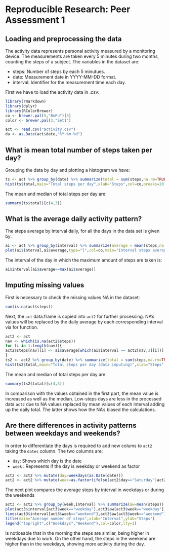 # Reproducible Research: Peer Assessment 1


## Loading and preprocessing the data

The activity data represents personal activity measured by a monitoring device. The measurements are taken every 5 minutes during two months, counting the steps of a subject. The variables in the dataset are:

* steps: Number of steps by each 5 minutues.
* date: Measurement date in YYYY-MM-DD format.
* interval: Identifier for the measurement time each day.

First we have to load the activity data in .csv:

```r
library(rmarkdown)
library(dplyr)
library(RColorBrewer)
co <- brewer.pal(5,"BuPu")[3]
color <- brewer.pal(3,"Set1")
```

```r
act <- read.csv("activity.csv")
da <- as.Date(act$date,"%Y-%m-%d")
```

## What is mean total number of steps taken per day?

Grouping the data by day and plotting a histogram we have:

```r
ts <- act %>% group_by(date) %>% summarize(total = sum(steps,na.rm=TRUE))
hist(ts$total,main="Total steps per day",xlab="Steps",col=co,breaks=20,xlim=c(0,25000),ylim=c(0,10))
```
The mean and median of total steps per day are:

```r
summary(ts$total)[c(4,3)]
```
## What is the average daily activity pattern?

The steps average by interval daily, for all the days in the data set is given by:

```r
ai <- act %>% group_by(interval) %>% summarize(average = mean(steps,na.rm=TRUE))
plot(ai$interval,ai$average,type="l",col=co,main="Interval steps average",xlab="Interval",ylab="Steps",xlim=c(0,2355))
```
The interval of the day in which the maximum amount of steps are taken is:

```r
ai$interval[ai$average==max(ai$average)]
```
## Imputing missing values

First is necessary to check the missing values NA in the dataset:

```r
sum(is.na(act$steps))
```
Next, the ```act``` data.frame is copied into ```act2``` for further processing. NA's values will be replaced by the daily average by each corresponding interval via for function. 

```r
act2 <- act
nav <- which(is.na(act2$steps))
for (i in 1:length(nav)){
act2$steps[nav][i] <- ai$average[which(ai$interval == act2[nav,3][i])]
}
ts2 <- act2 %>% group_by(date) %>% summarize(total = sum(steps,na.rm=TRUE))
hist(ts2$total,main="Total steps per day (data imputing)",xlab="Steps",col=co,breaks=20,xlim=c(0,25000),ylim=c(0,20))
```
The mean and median of total steps per day are:

```r
summary(ts2$total)[c(4,3)]
```
In comparison with the values obtained in the first part, the mean value is increased as well as the median. Low-steps days are less in the processed data ```act2``` due to NA values replaced by mean values of each interval adding up the daily total. The latter shows how the NA's biased the calculations.   


## Are there differences in activity patterns between weekdays and weekends?

In order to differentiate the days is required to add new colums to ```act2``` taking the ```dates``` column. The two columns are: 

* ```day```: Shows which day is the date
* ```week``` : Represents if the day is weekday or weekend as factor

```r
act2 <- act2 %>% mutate(day=weekdays(as.Date(date)))
act2 <- act2 %>% mutate(week=as.factor(ifelse(act2$day=="Saturday"|act2$day=="Sunday","weekend","weekday")))
```
The next plot compares the average steps by interval in weekdays or during the weekends

```r
act3 <- act2 %>% group_by(week,interval) %>% summarize(aw=mean(steps))
plot(act3$interval[act3$week=="weekday"],act3$aw[act3$week=="weekday"],type="l",col=color[1],xlab="",ylab="")
lines(act3$interval[act3$week=="weekend"],act3$aw[act3$week=="weekend"],col=color[2],xlab="",ylab="")
title(main="Average number of steps",xlab="Interval",ylab="Steps")
legend("topright",c("Weekdays","Weekend"),col=color,lty=1)
```
Is noticeable that in the morning the steps are similar, being higher in weekdays due to work. 
On the other hand, the steps in the weekend are higher than in the weekdays, showing more activity during the day.


